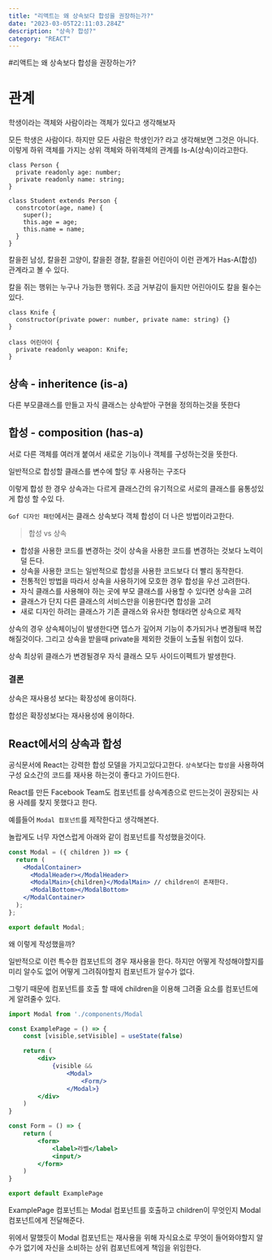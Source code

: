 ```yaml
---
title: "리액트는 왜 상속보다 합성을 권장하는가?"
date: "2023-03-05T22:11:03.284Z"
description: "상속? 합성?"
category: "REACT"
---
```


#리액트는 왜 상속보다 합성을 권장하는가?

# 관계

학생이라는 객체와 사람이라는 객체가 있다고 생각해보자

모든 학생은 사람이다. 하지만 모든 사람은 학생인가? 라고 생각해보면 그것은 아니다. 이렇게 하위 객체를 가지는 상위 객체와 하위객체의 관계를 Is-A(상속)이라고한다.

```tsx
class Person {
  private readonly age: number;
  private readonly name: string;
}

class Student extends Person {
  constrcotor(age, name) {
    super();
    this.age = age;
    this.name = name;
  }
}
```

칼을쥔 남성, 칼을쥔 고양이, 칼을쥔 경찰, 칼을쥔 어린아이 이런 관계가 Has-A(합성) 관계라고 볼 수 있다.

칼을 쥐는 행위는 누구나 가능한 행위다. 조금 거부감이 들지만 어린아이도 칼을 쥘수는 있다.

```tsx
class Knife {
  constructor(private power: number, private name: string) {}
}

class 어린아이 {
  private readonly weapon: Knife;
}
```

## 상속 - inheritence (is-a)

다른 부모클래스를 만들고 자식 클래스는 상속받아 구현을 정의하는것을 뜻한다

## 합성 - composition (has-a)

서로 다른 객체를 여러개 붙여서 새로운 기능이나 객체를 구성하는것을 뜻한다.

일반적으로 합성할 클래스를 변수에 할당 후 사용하는 구조다

이렇게 합성 한 경우 상속과는 다르게 클래스간의 유기적으로 서로의 클래스를 융통성있게 합성 할 수있 다.

`Gof 디자인 패턴`에서는 클래스 상속보다 객체 합성이 더 나은 방법이라고한다.

> 합성 vs 상속

- 합성을 사용한 코드를 변경하는 것이 상속을 사용한 코드를 변경하는 것보다 노력이 덜 든다.
- 상속을 사용한 코드는 일반적으로 합성을 사용한 코드보다 더 빨리 동작한다.
- 전통적인 방법을 따라서 상속을 사용하기에 모호한 경우 합성을 우선 고려한다.
- 자식 클래스를 사용해야 하는 곳에 부모 클래스를 사용할 수 있다면 상속을 고려
- 클래스가 단지 다른 클래스의 서비스만을 이용한다면 합성을 고려
- 새로 디자인 하려는 클래스가 기존 클래스와 유사한 형태라면 상속으로 제작
  >

상속의 경우 상속체이닝이 발생한다면 뎁스가 깊어져 기능이 추가되거나 변경될때 복잡해질것이다. 그리고 상속을 받을때 private을 제외한 것들이 노출될 위험이 있다.

상속 최상위 클래스가 변경될경우 자식 클래스 모두 사이드이펙트가 발생한다.

### 결론

상속은 재사용성 보다는 확장성에 용이하다.

합성은 확장성보다는 재사용성에 용이하다.

## React에서의 상속과 합성

공식문서에 React는 강력한 합성 모델을 가지고있다고한다. `상속`보다는 `합성`을 사용하여 구성 요소간의 코드를 재사용 하는것이 좋다고 가이드한다.

React를 만든 Facebook Team도 컴포넌트를 상속계층으로 만드는것이 권장되는 사용 사례를 찾지 못했다고 한다.

예를들어 `Modal 컴포넌트`를 제작한다고 생각해본다.

놀랍게도 너무 자연스럽게 아래와 같이 컴포넌트를 작성했을것이다.

```jsx
const Modal = ({ children }) => {
  return (
    <ModalContainer>
      <ModalHeader></ModalHeader>
      <ModalMain>{children}</ModalMain> // children이 존재한다.
      <ModalBottom></ModalBottom>
    </ModalContainer>
  );
};

export default Modal;
```

왜 이렇게 작성했을까?

일반적으로 이런 특수한 컴포넌트의 경우 재사용을 한다. 하지만 어떻게 작성해야할지를 미리 알수도 없어 어떻게 그려줘야할지 컴포넌트가 알수가 없다.

그렇기 때문에 컴포넌트를 호출 할 때에 children을 이용해 그려줄 요소를 컴포넌트에게 알려줄수 있다.

```jsx
import Modal from './components/Modal

const ExamplePage = () => {
	const [visible,setVisible] = useState(false)

	return (
		<div>
			{visible &&
				<Modal>
					<Form/>
				</Modal>}
		</div>
	)
}

const Form = () => {
	return (
		<form>
			<label>라벨</label>
			<input/>
		</form>
	)
}

export default ExamplePage
```

ExamplePage 컴포넌트는 Modal 컴포넌트를 호출하고 children이 무엇인지 Modal 컴포넌트에게 전달해준다.

위에서 말했듯이 Modal 컴포넌트는 재사용을 위해 자식요소로 무엇이 들어와야할지 알수가 없기에 자신을 소비하는 상위 컴포넌트에게 책임을 위임한다.
